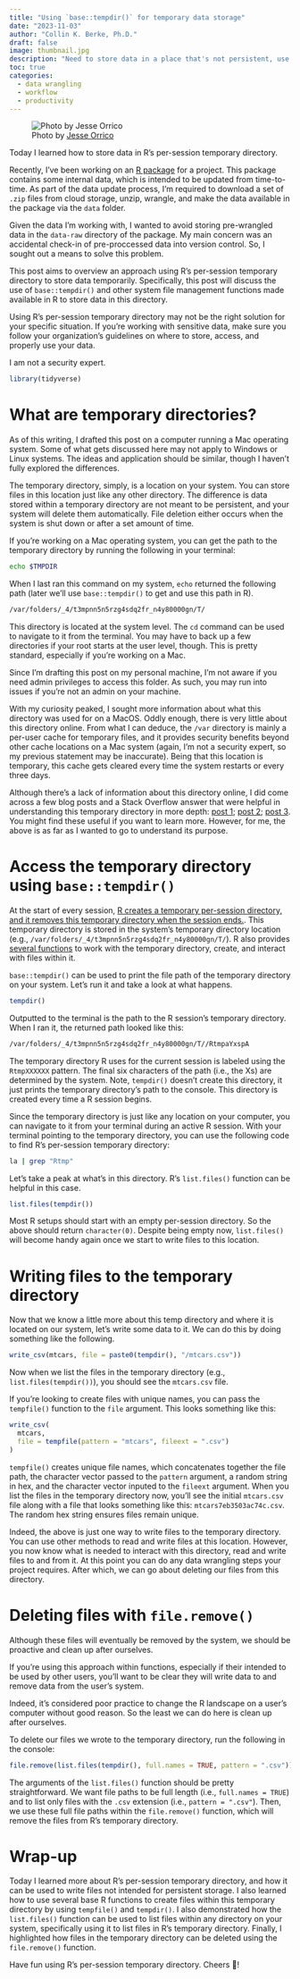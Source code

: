 ```yaml
---
title: "Using `base::tempdir()` for temporary data storage"
date: "2023-11-03"
author: "Collin K. Berke, Ph.D."
draft: false 
image: thumbnail.jpg
description: "Need to store data in a place that's not persistent, use a temporary directory"
toc: true
categories:
  - data wrangling 
  - workflow
  - productivity
---
```


![Photo by [Jesse Orrico](https://unsplash.com/photos/gray-metal-drawers-h6xNSDlgciU)](thumbnail-wide.jpg)

Today I learned how to store data in R's per-session temporary directory.

Recently, I've been working on an [R package](https://r-pkgs.org/) for a project. This package contains some internal data, which is intended to be updated from time-to-time. As part of the data update process, I'm required to download a set of `.zip` files from cloud storage, unzip, wrangle, and make the data available in the package via the `data` folder.

Given the data I'm working with, I wanted to avoid storing pre-wrangled data in the `data-raw` directory of the package. My main concern was an accidental check-in of pre-proccessed data into version control. So, I sought out a means to solve this problem.

This post aims to overview an approach using R's per-session temporary directory to store data temporarily. Specifically, this post will discuss the use of `base::tempdir()` and other system file management functions made available in R to store data in this directory.

::: {.callout-warning}
Using R's per-session temporary directory may not be the right solution for your specific situation. If you're working with sensitive data, make sure you follow your organization's guidelines on where to store, access, and properly use your data. 

I am not a security expert.
:::

```r
library(tidyverse)
```

# What are temporary directories?

::: {.callout-note}
As of this writing, I drafted this post on a computer running a Mac operating system. Some of what gets discussed here may not apply to Windows or Linux systems. The ideas and application should be similar, though I haven't fully explored the differences.
:::

The temporary directory, simply, is a location on your system. You can store files in this location just like any other directory. The difference is data stored within a temporary directory are not meant to be persistent, and your system will delete them automatically. File deletion either occurs when the system is shut down or after a set amount of time.

If you're working on a Mac operating system, you can get the path to the temporary directory by running the following in your terminal:

```bash
echo $TMPDIR
```

When I last ran this command on my system, `echo` returned the following path (later we'll use `base::tempdir()` to get and use this path in R).

```txt
/var/folders/_4/t3mpnn5n5rzg4sdq2fr_n4y80000gn/T/
```

This directory is located at the system level. The `cd` command can be used to navigate to it from the terminal. You may have to back up a few directories if your root starts at the user level, though. This is pretty standard, especially if you're working on a Mac. 

::: {.callout-note}
Since I'm drafting this post on my personal machine, I'm not aware if you need admin privileges to access this folder. As such, you may run into issues if you're not an admin on your machine.
:::

With my curiosity peaked, I sought more information about what this directory was used for on a MacOS. Oddly enough, there is very little about this directory online. From what I can deduce, the `/var` directory is mainly a per-user cache for temporary files, and it provides security benefits beyond other cache locations on a Mac system (again, I'm not a security expert, so my previous statement may be inaccurate). Being that this location is temporary, this cache gets cleared every time the system restarts or every three days. 

Although there's a lack of information about this directory online, I did come across a few blog posts and a Stack Overflow answer that were helpful in understanding this temporary directory in more depth: [post 1](https://magnusviri.com/what-is-var-folders.html#:~:text=%22%2Fvar%2Ffolders%22%20(,%2C%20which%20are%20both%20rwxrwxrwt).); [post 2](https://apple.stackexchange.com/questions/22694/private-tmp-vs-private-var-tmp-vs-tmpdir); [post 3](https://macpaw.com/how-to/access-var-folder-mac). You might find these useful if you want to learn more. However, for me, the above is as far as I wanted to go to understand its purpose.

# Access the temporary directory using `base::tempdir()`

At the start of every session, [R creates a temporary per-session directory, and it removes this temporary directory when the session ends.](https://stackoverflow.com/a/13567465). This temporary directory is stored in the system's temporary directory location (e.g., `/var/folders/_4/t3mpnn5n5rzg4sdq2fr_n4y80000gn/T/`). R also provides [several functions](http://rstat.consulting/blog/temporary-dir-and-files-in-r/) to work with the temporary directory, create, and interact with files within it. 

`base::tempdir()` can be used to print the file path of the temporary directory on your system. Let's run it and take a look at what happens.

```r
tempdir()
```

Outputted to the terminal is the path to the R session's temporary directory. When I ran it, the returned path looked like this:

```txt
/var/folders/_4/t3mpnn5n5rzg4sdq2fr_n4y80000gn/T//RtmpaYxspA
```

The temporary directory R uses for the current session is labeled using the `RtmpXXXXXX` pattern. The final six characters of the path (i.e., the Xs) are determined by the system. Note, `tempdir()` doesn't create this directory, it just prints the temporary directory's path to the console. This directory is created every time a R session begins. 

Since the temporary directory is just like any location on your computer, you can navigate to it from your terminal during an active R session. With your terminal pointing to the temporary directory, you can use the following code to find R's per-session temporary directory:

```bash
la | grep "Rtmp"
```

Let's take a peak at what's in this directory. R's `list.files()` function can be helpful in this case. 

```r
list.files(tempdir())
```

Most R setups should start with an empty per-session directory. So the above should return `character(0)`. Despite being empty now, `list.files()` will become handy again once we start to write files to this location. 

# Writing files to the temporary directory

Now that we know a little more about this temp directory and where it is located on our system, let's write some data to it. We can do this by doing something like the following.  

```r
write_csv(mtcars, file = paste0(tempdir(), "/mtcars.csv"))
```

Now when we list the files in the temporary directory (e.g., `list.files(tempdir())`), you should see the `mtcars.csv` file. 

If you're looking to create files with unique names, you can pass the `tempfile()` function to the `file` argument. This looks something like this:

```r
write_csv(
  mtcars, 
  file = tempfile(pattern = "mtcars", fileext = ".csv")
)
```

`tempfile()` creates unique file names, which concatenates together the file path, the character vector passed to the `pattern` argument, a random string in hex, and the character vector inputed to the `fileext` argument. When you list the files in the temporary directory now, you'll see the initial `mtcars.csv` file along with a file that looks something like this: `mtcars7eb3503ac74c.csv`. The random hex string ensures files remain unique.

Indeed, the above is just one way to write files to the temporary directory. You can use other methods to read and write files at this location. However, you now know what is needed to interact with this directory, read and write files to and from it. At this point you can do any data wrangling steps your project requires. After which, we can go about deleting our files from this directory.

# Deleting files with `file.remove()`

Although these files will eventually be removed by the system, we should be proactive and clean up after ourselves. 

::: {.callout-note}
If you're using this approach within functions, especially if their intended to be used by other users, you'll want to be clear they will write data to and remove data from the user's system. 

Indeed, it's considered poor practice to change the R landscape on a user's computer without good reason. So the least we can do here is clean up after ourselves.
:::

To delete our files we wrote to the temporary directory, run the following in the console:

```r
file.remove(list.files(tempdir(), full.names = TRUE, pattern = ".csv"))
```

The arguments of the `list.files()` function should be pretty straightforward. We want file paths to be full length (i.e., `full.names = TRUE`) and to list only files with the `.csv` extension (i.e., `pattern = ".csv"`). Then, we use these full file paths within the `file.remove()` function, which will remove the files from R's temporary directory. 

# Wrap-up

Today I learned more about R's per-session temporary directory, and how it can be used to write files not intended for persistent storage. I also learned how to use several base R functions to create files within this temporary directory by using `tempfile()` and `tempdir()`. I also demonstrated how the `list.files()` function can be used to list files within any directory on your system, specifically using it to list files in R's temporary directory. Finally, I highlighted how files in the temporary directory can be deleted using the `file.remove()` function. 

Have fun using R's per-session temporary directory. Cheers 🎉!
